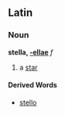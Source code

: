 ==Latin==
===Noun===
'''stella, [[Wiktionary Appendix:Latin first declension|-ellae]]''' ''f''

#a [[star]]
====Derived Words====
*[[stello]]